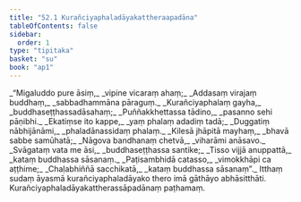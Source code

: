 ```yaml
---
title: "52.1 Kurañciyaphaladāyakattheraapadāna"
tableOfContents: false
sidebar:
  order: 1
type: "tipitaka"
basket: "su"
book: "ap1"
---
```



<DynamicBreadcrumb />

<Division number="1" book="ap1" bookNo="20" page="429">

<Paragraph number="6691" type="verses" book="ap1">
_“Migaluddo pure āsiṃ,_  
_vipine vicaraṃ ahaṃ;_  
_Addasaṃ virajaṃ buddhaṃ,_  
_sabbadhammāna pāraguṃ._  

</Paragraph>

</Division>
<Division number="2" book="ap1" bookNo="20" page="429">

<Paragraph number="6692" type="verses" book="ap1">
_Kurañciyaphalaṃ gayha,_  
_buddhaseṭṭhassadāsahaṃ;_  
_Puññakkhettassa tādino,_  
_pasanno sehi pāṇibhi._  

</Paragraph>

</Division>
<Division number="3" book="ap1" bookNo="20" page="429">

<Paragraph number="6693" type="verses" book="ap1">
_Ekatiṃse ito kappe,_  
_yaṃ phalaṃ adadiṃ tadā;_  
_Duggatiṃ nābhijānāmi,_  
_phaladānassidaṃ phalaṃ._  

</Paragraph>

</Division>
<Division number="4" book="ap1" bookNo="20" page="429">

<Paragraph number="6694" type="verses" book="ap1">
_Kilesā jhāpitā mayhaṃ,_  
_bhavā sabbe samūhatā;_  
_Nāgova bandhanaṃ chetvā,_  
_viharāmi anāsavo._  

</Paragraph>

</Division>
<Division number="5" book="ap1" bookNo="20" page="429">

<Paragraph number="6695" type="verses" book="ap1">
_Svāgataṃ vata me āsi,_  
_buddhaseṭṭhassa santike;_  
_Tisso vijjā anuppattā,_  
_kataṃ buddhassa sāsanaṃ._  

</Paragraph>

</Division>
<Division number="6" book="ap1" bookNo="20" page="429">

<Paragraph number="6696" type="verses" book="ap1">
_Paṭisambhidā catasso,_  
_vimokkhāpi ca aṭṭhime;_  
_Chaḷabhiññā sacchikatā,_  
_kataṃ buddhassa sāsanaṃ”._  

</Paragraph>

<Paragraph number="6697" book="ap1">
Itthaṃ sudaṃ āyasmā kurañciyaphaladāyako thero imā gāthāyo abhāsitthāti.

</Paragraph>
</Division>

<Paragraph number="6698" type="center" book="ap1">
Kurañciyaphaladāyakattherassāpadānaṃ paṭhamaṃ.
</Paragraph>